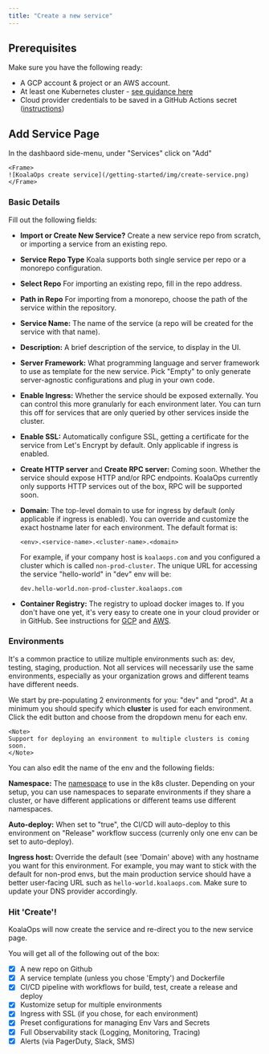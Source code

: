 ```yaml
---
title: "Create a new service"
---
```


## Prerequisites

Make sure you have the following ready:

- A GCP account & project or an AWS account.
- At least one Kubernetes cluster - [see guidance here](/docs/getting-started/clusters.md)
- Cloud provider credentials to be saved in a GitHub Actions secret ([instructions](/docs/getting-started/github-actions.md))

## Add Service Page

In the dashbaord side-menu, under "Services" click on "Add"

    <Frame>
    ![KoalaOps create service](/getting-started/img/create-service.png)
    </Frame>

### Basic Details

Fill out the following fields:

- **Import or Create New Service?** Create a new service repo from scratch, or importing a service from an existing repo.
- **Service Repo Type** Koala supports both single service per repo or a monorepo configuration.
- **Select Repo** For importing an existing repo, fill in the repo address.
- **Path in Repo** For importing from a monorepo, choose the path of the service within the repository.
- **Service Name:** The name of the service (a repo will be created for the service with that name).
- **Description:** A brief description of the service, to display in the UI.
- **Server Framework:** What programming language and server framework to use as template for the new service. Pick "Empty" to only generate server-agnostic configurations and plug in your own code.
- **Enable Ingress:** Whether the service should be exposed externally. You can control this more granularly for each environment later. You can turn this off for services that are only queried by other services inside the cluster.
- **Enable SSL:** Automatically configure SSL, getting a certificate for the service from Let's Encrypt by default. Only applicable if ingress is enabled.
- **Create HTTP server** and **Create RPC server:** Coming soon. Whether the service should expose HTTP and/or RPC endpoints. KoalaOps currently only supports HTTP services out of the box, RPC will be supported soon.
- **Domain:** The top-level domain to use for ingress by default (only applicable if ingress is enabled). You can override and customize the exact hostname later for each environment. The default format is:

  `<env>.<service-name>.<cluster-name>.<domain>`

  For example, if your company host is `koalaops.com` and you configured a cluster which is called `non-prod-cluster`. The unique URL for accessing the service "hello-world" in "dev" env will be:

  `dev.hello-world.non-prod-cluster.koalaops.com`

- **Container Registry:** The registry to upload docker images to. If you don't have one yet, it's very easy to create one in your cloud provider or in GitHub. See instructions for [GCP](https://cloud.google.com/container-registry/docs/quickstart) and [AWS](https://docs.aws.amazon.com/AmazonECR/latest/userguide/repository-create.html).

### Environments

It's a common practice to utilize multiple environments such as: dev, testing, staging, production. Not all services will necessarily use the same environments, especially as your organization grows and different teams have different needs.

We start by pre-populating 2 environments for you: "dev" and "prod". At a minimum you should specify which **cluster** is used for each environment. Click the edit button and choose from the dropdown menu for each env.

    <Note>
    Support for deploying an environment to multiple clusters is coming soon.
    </Note>

You can also edit the name of the env and the following fields:

**Namespace:** The [namespace](https://kubernetes.io/docs/concepts/overview/working-with-objects/namespaces/) to use in the k8s cluster. Depending on your setup, you can use namespaces to separate environments if they share a cluster, or have different applications or different teams use different namespaces.

**Auto-deploy:** When set to "true", the CI/CD will auto-deploy to this environment on "Release" workflow success (currenly only one env can be set to auto-deploy).

**Ingress host:** Override the default (see 'Domain' above) with any hostname you want for this environment. For example, you may want to stick with the default for non-prod envs, but the main production service should have a better user-facing URL such as `hello-world.koalaops.com`. Make sure to update your DNS provider accordingly.

### Hit 'Create'!

KoalaOps will now create the service and re-direct you to the new service page.

You will get all of the following out of the box:

- [x] A new repo on Github
- [x] A service template (unless you chose 'Empty') and Dockerfile
- [x] CI/CD pipeline with workflows for build, test, create a release and deploy
- [x] Kustomize setup for multiple environments
- [x] Ingress with SSL (if you chose, for each environment)
- [x] Preset configurations for managing Env Vars and Secrets
- [x] Full Observability stack (Logging, Monitoring, Tracing)
- [x] Alerts (via PagerDuty, Slack, SMS)
